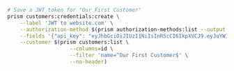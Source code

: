 ```bash
# Save a JWT token for "Our First Customer"
prism customers:credentials:create \
    --label 'JWT to website.com' \
    --authorization-method $(prism authorization-methods:list --output json --extended | jq -r '.[] | select(.key == "api_key").id') \
    --fields '{"api_key": "eyJhbGciOiJIUzI1NiIsInR5cCI6IkpXVCJ9.eyJuYW1lIjoiUHJpc21hdGljIiwiaXNCZXN0Ijp0cnVlfQ.vZVPo0uF4OBlZWKTuXipCDS4tsfq74aQTs3wRROqM_M"}' \
    --customer $(prism customers:list \
                    --columns=id \
                    --filter 'name=^Our First Customer$' \
                    --no-header)
```
